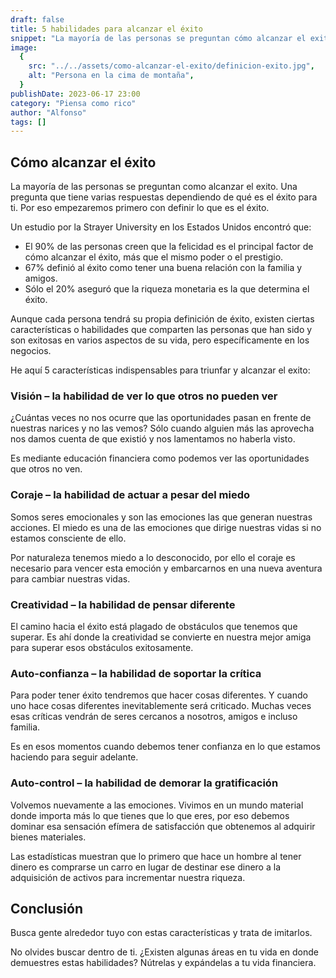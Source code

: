 ```yaml
---
draft: false
title: 5 habilidades para alcanzar el éxito
snippet: "La mayoría de las personas se preguntan cómo alcanzar el exito. Una pregunta que tiene varias respuestas dependiendo de qué es el éxito para ti."
image:
  {
    src: "../../assets/como-alcanzar-el-exito/definicion-exito.jpg",
    alt: "Persona en la cima de montaña",
  }
publishDate: 2023-06-17 23:00
category: "Piensa como rico"
author: "Alfonso"
tags: []
---
```


## Cómo alcanzar el éxito

La mayoría de las personas se preguntan como alcanzar el exito. Una pregunta que tiene varias respuestas dependiendo de qué es el éxito para ti. Por eso empezaremos primero con definir lo que es el éxito.

Un estudio por la Strayer University en los Estados Unidos encontró que:

- El 90% de las personas creen que la felicidad es el principal factor de cómo alcanzar el éxito, más que el mismo poder o el prestigio.
- 67% definió al éxito como tener una buena relación con la familia y amigos.
- Sólo el 20% aseguró que la riqueza monetaria es la que determina el éxito.

Aunque cada persona tendrá su propia definición de éxito, existen ciertas características o habilidades que comparten las personas que han sido y son exitosas en varios aspectos de su vida, pero específicamente en los negocios.

He aquí 5 características indispensables para triunfar y alcanzar el exito:

### Visión – la habilidad de ver lo que otros no pueden ver

¿Cuántas veces no nos ocurre que las oportunidades pasan en frente de nuestras narices y no las vemos? Sólo cuando alguien más las aprovecha nos damos cuenta de que existió y nos lamentamos no haberla visto.

Es mediante educación financiera como podemos ver las oportunidades que otros no ven.

### Coraje – la habilidad de actuar a pesar del miedo

Somos seres emocionales y son las emociones las que generan nuestras acciones. El miedo es una de las emociones que dirige nuestras vidas si no estamos consciente de ello.

Por naturaleza tenemos miedo a lo desconocido, por ello el coraje es necesario para vencer esta emoción y embarcarnos en una nueva aventura para cambiar nuestras vidas.

### Creatividad – la habilidad de pensar diferente

El camino hacia el éxito está plagado de obstáculos que tenemos que superar. Es ahí donde la creatividad se convierte en nuestra mejor amiga para superar esos obstáculos exitosamente.

### Auto-confianza – la habilidad de soportar la crítica

Para poder tener éxito tendremos que hacer cosas diferentes. Y cuando uno hace cosas diferentes inevitablemente será criticado. Muchas veces esas críticas vendrán de seres cercanos a nosotros, amigos e incluso familia.

Es en esos momentos cuando debemos tener confianza en lo que estamos haciendo para seguir adelante.

### Auto-control – la habilidad de demorar la gratificación

Volvemos nuevamente a las emociones. Vivimos en un mundo material donde importa más lo que tienes que lo que eres, por eso debemos dominar esa sensación efímera de satisfacción que obtenemos al adquirir bienes materiales.

Las estadísticas muestran que lo primero que hace un hombre al tener dinero es comprarse un carro en lugar de destinar ese dinero a la adquisición de activos para incrementar nuestra riqueza.

## Conclusión

Busca gente alrededor tuyo con estas características y trata de imitarlos.

No olvides buscar dentro de ti. ¿Existen algunas áreas en tu vida en donde demuestres estas habilidades? Nútrelas y expándelas a tu vida financiera.
